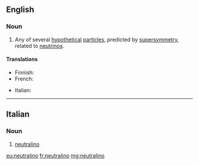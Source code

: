 ==English==

===Noun===
{{wikipedia}}
{{en-noun}}

# {{context|physics|lang=en}} Any of several [[hypothetical]] [[particle]]s, predicted by [[supersymmetry]], related to [[neutrino]]s.

====Translations====
{{trans-top|hypothetical particle}}
* Finnish: {{t-|fi|neutraliino}}
* French: {{t+|fr|neutralino|m}}
{{trans-mid}}
* Italian: {{t-|it|neutralino}}
{{trans-bottom}}

----

==Italian==

===Noun===
{{wikipedia|lang=it}}
{{it-noun|neutralin|m|o|i}}

# {{context|physics|lang=it}} [[#English|neutralino]]

[[eu:neutralino]]
[[fr:neutralino]]
[[mg:neutralino]]